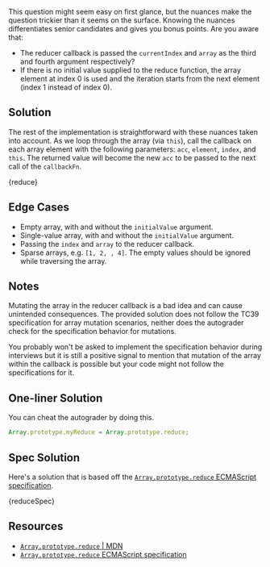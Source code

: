 

This question might seem easy on first glance, but the nuances make the question trickier than it seems on the surface. Knowing the nuances differentiates senior candidates and gives you bonus points. Are you aware that:

- The reducer callback is passed the `currentIndex` and `array` as the third and fourth argument respectively?
- If there is no initial value supplied to the reduce function, the array element at index 0 is used and the iteration starts from the next element (index 1 instead of index 0).

## Solution

The rest of the implementation is straightforward with these nuances taken into account. As we loop through the array (via `this`), call the callback on each array element with the following parameters: `acc`, `element`, `index`, and `this`. The returned value will become the new `acc` to be passed to the next call of the `callbackFn`.

<MDXCodeBlock>{reduce}</MDXCodeBlock>

## Edge Cases

- Empty array, with and without the `initialValue` argument.
- Single-value array, with and without the `initialValue` argument.
- Passing the `index` and `array` to the reducer callback.
- Sparse arrays, e.g. `[1, 2, , 4]`. The empty values should be ignored while traversing the array.

## Notes

Mutating the array in the reducer callback is a bad idea and can cause unintended consequences. The provided solution does not follow the TC39 specification for array mutation scenarios, neither does the autograder check for the specification behavior for mutations.

You probably won't be asked to implement the specification behavior during interviews but it is still a positive signal to mention that mutation of the array within the callback is possible but your code might not follow the specifications for it.

## One-liner Solution

You can cheat the autograder by doing this.

```js
Array.prototype.myReduce = Array.prototype.reduce;
```

## Spec Solution

Here's a solution that is based off the [`Array.prototype.reduce` ECMAScript specification](https://tc39.es/ecma262/multipage/array-reduceed-collections.html#sec-array.prototype.reduce).

<MDXCodeBlock>{reduceSpec}</MDXCodeBlock>

## Resources

- [`Array.prototype.reduce` | MDN](https://developer.mozilla.org/en-US/docs/Web/JavaScript/Reference/Global_Objects/Array/reduce)
- [`Array.prototype.reduce` ECMAScript specification](https://tc39.es/ecma262/multipage/array-reduceed-collections.html#sec-array.prototype.reduce)
